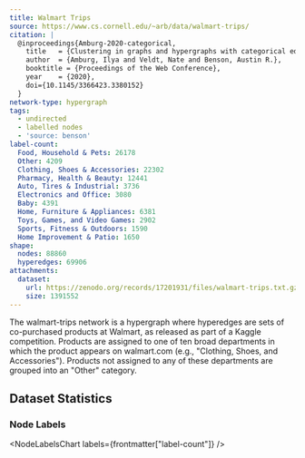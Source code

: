 ```yaml
---
title: Walmart Trips
source: https://www.cs.cornell.edu/~arb/data/walmart-trips/
citation: |
  @inproceedings{Amburg-2020-categorical,
    title   = {Clustering in graphs and hypergraphs with categorical edge labels},
    author  = {Amburg, Ilya and Veldt, Nate and Benson, Austin R.},
    booktitle = {Proceedings of the Web Conference},
    year    = {2020},
    doi={10.1145/3366423.3380152}
  }
network-type: hypergraph
tags:
  - undirected
  - labelled nodes
  - 'source: benson'
label-count:
  Food, Household & Pets: 26178
  Other: 4209
  Clothing, Shoes & Accessories: 22302
  Pharmacy, Health & Beauty: 12441
  Auto, Tires & Industrial: 3736
  Electronics and Office: 3080
  Baby: 4391
  Home, Furniture & Appliances: 6381
  Toys, Games, and Video Games: 2902
  Sports, Fitness & Outdoors: 1590
  Home Improvement & Patio: 1650
shape:
  nodes: 88860
  hyperedges: 69906
attachments:
  dataset:
    url: https://zenodo.org/records/17201931/files/walmart-trips.txt.gz?download=1
    size: 1391552
---
```



The walmart-trips network is a hypergraph where hyperedges are sets of co-purchased products at Walmart, as released as part of a Kaggle competition.
Products are assigned to one of ten broad departments in which the product appears on walmart.com (e.g., "Clothing, Shoes, and Accessories").
Products not assigned to any of these departments are grouped into an "Other" category.

## Dataset Statistics

<dl className="not-prose grid gap-5 sm:grid-cols-2">
  <Stat title="Nodes" value={formatNumber(frontmatter["shape"]["nodes"])} />
  <Stat title="Node Type" value="Product" />
  <Stat
    title="Hyperedges"
    value={formatNumber(frontmatter["shape"]["hyperedges"])}
  />
  <Stat title="Hyperedge Type" value="Co-purchased Products" />
</dl>

### Node Labels

<NodeLabelsChart labels={frontmatter["label-count"]} />
